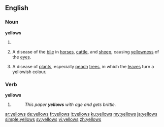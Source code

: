 ==English==

===Noun===
'''yellows'''

# {{plural of|yellow}}
# {{context|archaic|lang=en}} A disease of the [[bile]] in [[horse]]s, [[cattle]], and [[sheep]], causing [[yellowness]] of the [[eye]]s.
# {{context|archaic|lang=en}} A disease of [[plant]]s, especially [[peach]] [[tree]]s, in which the [[leaf|leaves]] turn a yellowish colour.

===Verb===
'''yellows'''

# {{third-person singular of|yellow}}
#: ''This paper '''yellows''' with age and gets brittle.''

[[ar:yellows]]
[[de:yellows]]
[[fr:yellows]]
[[it:yellows]]
[[ku:yellows]]
[[my:yellows]]
[[ja:yellows]]
[[simple:yellows]]
[[sv:yellows]]
[[vi:yellows]]
[[zh:yellows]]